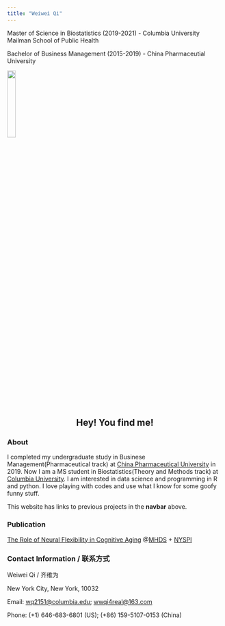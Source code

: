 ```yaml
---
title: "Weiwei Qi"
---
```


Master of Science in Biostatistics (2019-2021) - Columbia University Mailman School of Public Health

Bachelor of Business Management (2015-2019) - China Pharmaceutial University

![](./image/front.jpg){width=20%}

<center> 
## Hey! You find me!
</center>

### About

I completed my undergraduate study in Businese Management(Pharmaceutical track) at [China Pharmaceutical University](https://en.cpu.edu.cn/) in 2019. Now I am a MS student in Biostatistics(Theory and Methods track) at [Columbia University](https://www.mailman.columbia.edu/become-student/departments/biostatistics). I am interested in data science and programming in R and python. I love playing with codes and use what I know for some goofy funny stuff. 

This website has links to previous projects in the **navbar** above. 

### Publication

[The Role of Neural Flexibility in Cognitive Aging](https://www.biorxiv.org/content/10.1101/2021.04.22.440855v1) @[MHDS](https://www.columbiapsychiatry.org/research/research-areas/mental-health-data-science) + [NYSPI](https://nyspi.org/)

### Contact Information / 联系方式

Weiwei Qi / 齐维为

New York City, New York, 10032  

Email: [wq2151@columbia.edu](mailto:wq2151@columbia.edu); [wwqi4real@163.com](mailto:wwqi4real@163.com)

Phone: (+1) 646-683-6801 (US); (+86) 159-5107-0153 (China)


